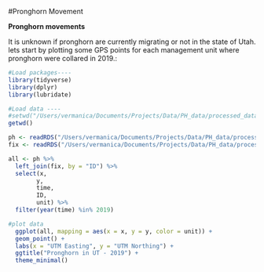 #Pronghorn Movement 

**Pronghorn movements**

It is unknown if pronghorn are currently migrating or not in the state of Utah. lets start by plotting some GPS points for each management unit where pronghorn were collared in 2019.:

```r
#Load packages----
library(tidyverse)
library(dplyr)
library(lubridate)

#Load data ----
#setwd("/Users/vermanica/Documents/Projects/Data/PH_data/processed_data")
getwd()

ph <- readRDS("/Users/vermanica/Documents/Projects/Data/PH_data/processed_data/pronghorn_points_pre-prep2.rds")
fix <- readRDS("/Users/vermanica/Documents/Projects/Data/PH_data/processed_data/PH_fixed_attri_main.rds")

```


```r
all <- ph %>% 
  left_join(fix, by = "ID") %>% 
  select(x,
        y,
        time,
        ID,
        unit) %>% 
  filter(year(time) %in% 2019) 

#plot data
  ggplot(all, mapping = aes(x = x, y = y, color = unit)) +
  geom_point() +
  labs(x = "UTM Easting", y = "UTM Northing") +
  ggtitle("Pronghorn in UT - 2019") +
  theme_minimal()


```


